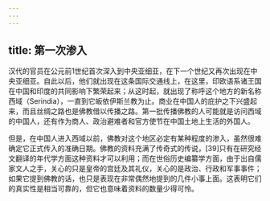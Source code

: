 ```yaml
---
---
---
```

title: 第一次渗入
---



汉代的官员在公元前1世纪首次深入到中央亚细亚，在下一个世纪又再次出现在中央亚细亚。自此以后，他们就出现在这条国际交通线上，在这里，印欧语系诸王国在中国和印度的共同影响下繁荣起来；从这时起，就出现了称呼这个地方的新名称西域（Serindia），一直到它皈依伊斯兰教为止。商业在中国人的庇护之下兴盛起来，而且丝绸之路也是佛教借以传播之路。第一批传播佛教的人可能就是访问西域的中国人，还有作为商人、政治避难者和官方使节在中国土地上生活的外国人。

但是，在中国人进入西域以前，佛教对这个地区必定有某种程度的渗入，虽然很难确定它正式传入的准确日期。佛教的资料充满了传奇式的传说，[39]只有在研究经文翻译的年代学方面这种资料才可以利用；而在世俗历史编纂学方面，由于出自儒家文人之手，关心的只是皇帝的宫廷及其礼仪，关心的是政治、行政和军事事件；如果它提到佛教的话，也只是表现在非常偶然地提到的几件小事上面。这表明它们的真实性是相当可靠的，但它也意味着资料的数量少得可怜。